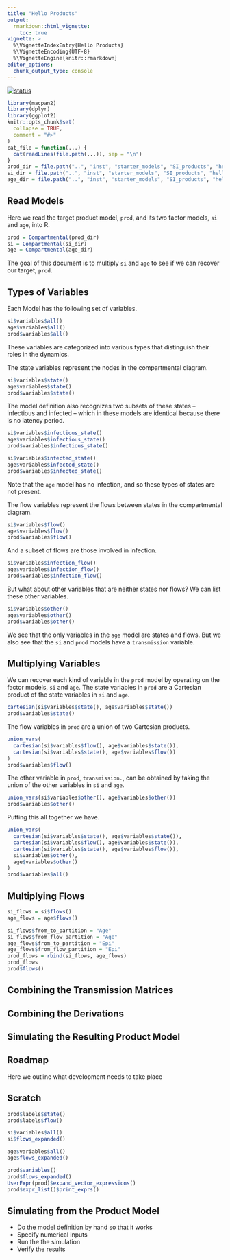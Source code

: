 ```yaml
---
title: "Hello Products"
output:
  rmarkdown::html_vignette:
    toc: true
vignette: >
  %\VignetteIndexEntry{Hello Products}
  %\VignetteEncoding{UTF-8}
  %\VignetteEngine{knitr::rmarkdown}
editor_options: 
  chunk_output_type: console
---
```


[![status](https://img.shields.io/badge/status-working%20draft-red)](https://img.shields.io/badge/status-working%20draft-red)

```r
library(macpan2)
library(dplyr)
library(ggplot2)
knitr::opts_chunk$set(
  collapse = TRUE,
  comment = "#>"
)
cat_file = function(...) {
  cat(readLines(file.path(...)), sep = "\n")
}
prod_dir = file.path("..", "inst", "starter_models", "SI_products", "hello_products")
si_dir = file.path("..", "inst", "starter_models", "SI_products", "hello_si")
age_dir = file.path("..", "inst", "starter_models", "SI_products", "hello_age")
```

## Read Models

Here we read the target product model, `prod`, and its two factor models, `si` and `age`, into R.

```r
prod = Compartmental(prod_dir)
si = Compartmental(si_dir)
age = Compartmental(age_dir)
```

The goal of this document is to multiply `si` and `age` to see if we can recover our target, `prod`.

## Types of Variables

Each Model has the following set of variables.

```r
si$variables$all()
age$variables$all()
prod$variables$all()
```

These variables are categorized into various types that distinguish their roles in the dynamics.

The state variables represent the nodes in the compartmental diagram.

```r
si$variables$state()
age$variables$state()
prod$variables$state()
```

The model definition also recognizes two subsets of these states -- infectious and infected -- which in these models are identical because there is no latency period.

```r
si$variables$infectious_state()
age$variables$infectious_state()
prod$variables$infectious_state()
```

```r
si$variables$infected_state()
age$variables$infected_state()
prod$variables$infected_state()
```

Note that the `age` model has no infection, and so these types of states are not present.

The flow variables represent the flows between states in the compartmental diagram.

```r
si$variables$flow()
age$variables$flow()
prod$variables$flow()
```

And a subset of flows are those involved in infection.

```r
si$variables$infection_flow()
age$variables$infection_flow()
prod$variables$infection_flow()
```

But what about other variables that are neither states nor flows? We can list these other variables.

```r
si$variables$other()
age$variables$other()
prod$variables$other()
```

We see that the only variables in the `age` model are states and flows. But we also see that the `si` and `prod` models have a `transmission` variable.


## Multiplying Variables

We can recover each kind of variable in the `prod` model by operating on the factor models, `si` and `age`. The state variables in `prod` are a Cartesian product of the state variables in `si` and `age`.

```r
cartesian(si$variables$state(), age$variables$state())
prod$variables$state()
```

The flow variables in `prod` are a union of two Cartesian products.

```r
union_vars(
  cartesian(si$variables$flow(), age$variables$state()),
  cartesian(si$variables$state(), age$variables$flow())
)
prod$variables$flow()
```

The other variable in `prod`, `transmission.`, can be obtained by taking the union of the other variables in `si` and `age`.

```r
union_vars(si$variables$other(), age$variables$other())
prod$variables$other()
```

Putting this all together we have.

```r
union_vars(
  cartesian(si$variables$state(), age$variables$state()),
  cartesian(si$variables$flow(), age$variables$state()),
  cartesian(si$variables$state(), age$variables$flow()),
  si$variables$other(),
  age$variables$other()
)
prod$variables$all()
```

## Multiplying Flows

```r
si_flows = si$flows()
age_flows = age$flows()
```

```r
si_flows$from_to_partition = "Age"
si_flows$from_flow_partition = "Age"
age_flows$from_to_partition = "Epi"
age_flows$from_flow_partition = "Epi"
prod_flows = rbind(si_flows, age_flows)
prod_flows
prod$flows()
```

## Combining the Transmission Matrices

## Combining the Derivations

## Simulating the Resulting Product Model


## Roadmap

Here we outline what development needs to take place 

## Scratch


```r
prod$labels$state()
prod$labels$flow()
```

```r
si$variables$all()
si$flows_expanded()
```

```r
age$variables$all()
age$flows_expanded()
```


```r
prod$variables()
prod$flows_expanded()
UserExpr(prod)$expand_vector_expressions()
prod$expr_list()$print_exprs()
```


## Simulating from the Product Model

* Do the model definition by hand so that it works
* Specify numerical inputs
* Run the the simulation
* Verify the results
